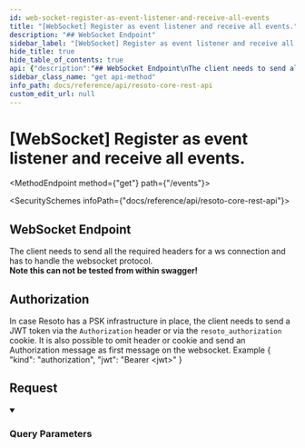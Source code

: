 ```yaml
---
id: web-socket-register-as-event-listener-and-receive-all-events
title: "[WebSocket] Register as event listener and receive all events."
description: "## WebSocket Endpoint"
sidebar_label: "[WebSocket] Register as event listener and receive all events."
hide_title: true
hide_table_of_contents: true
api: {"description":"## WebSocket Endpoint\nThe client needs to send all the required headers for a ws connection\nand has to handle the websocket protocol.<br/>\n**Note this can not be tested from within swagger!**\n\n## Authorization\nIn case Resoto has a PSK infrastructure in place, the client needs to send a JWT token via the `Authorization` header\nor via the `resoto_authorization` cookie.\nIt is also possible to omit header or cookie and send an Authorization message as first message on the websocket.\nExample\n{ \"kind\": \"authorization\", \"jwt\": \"Bearer <jwt>\" }\n","parameters":[{"name":"show","in":"query","description":"All events to show as a comma separated list","required":false,"explode":false,"schema":{"type":"string"}}],"tags":["system"],"responses":{"default":{"description":""}},"method":"get","path":"/events","servers":[{"url":"https://{host}:{port}","variables":{"host":{"default":"localhost"},"port":{"default":"8900"}}}],"info":{"title":"Resoto Core REST API","version":"V1"},"postman":{"name":"[WebSocket] Register as event listener and receive all events.","description":{"content":"## WebSocket Endpoint\nThe client needs to send all the required headers for a ws connection\nand has to handle the websocket protocol.<br/>\n**Note this can not be tested from within swagger!**\n\n## Authorization\nIn case Resoto has a PSK infrastructure in place, the client needs to send a JWT token via the `Authorization` header\nor via the `resoto_authorization` cookie.\nIt is also possible to omit header or cookie and send an Authorization message as first message on the websocket.\nExample\n{ \"kind\": \"authorization\", \"jwt\": \"Bearer <jwt>\" }\n","type":"text/plain"},"url":{"path":["events"],"host":["{{baseUrl}}"],"query":[{"disabled":false,"description":{"content":"All events to show as a comma separated list","type":"text/plain"},"key":"show","value":""}],"variable":[]},"method":"GET"}}
sidebar_class_name: "get api-method"
info_path: docs/reference/api/resoto-core-rest-api
custom_edit_url: null
---
```



<h1 className={"openapi__heading"}>[WebSocket] Register as event listener and receive all events.</h1>

<MethodEndpoint method={"get"} path={"/events"}></MethodEndpoint>

<SecuritySchemes infoPath={"docs/reference/api/resoto-core-rest-api"}></SecuritySchemes>

## WebSocket Endpoint

The client needs to send all the required headers for a ws connection and has to handle the websocket protocol.<br/> **Note this can not be tested from within swagger!**

## Authorization

In case Resoto has a PSK infrastructure in place, the client needs to send a JWT token via the `Authorization` header or via the `resoto_authorization` cookie. It is also possible to omit header or cookie and send an Authorization message as first message on the websocket. Example { "kind": "authorization", "jwt": "Bearer <jwt\>" }

## Request

<details style={{"marginBottom":"1rem"}} className={"openapi-markdown__details"} data-collapsed={false} open={true}><summary style={{}}><h3 className={"openapi-markdown__details-summary-header-params"}>Query Parameters</h3></summary><div><ul><ParamsItem className={"paramsItem"} param={{"name":"show","in":"query","description":"All events to show as a comma separated list","required":false,"explode":false,"schema":{"type":"string"}}}></ParamsItem></ul></div></details><div><div><ApiTabs><TabItem label={"default"} value={"default"}><div></div><div></div></TabItem></ApiTabs></div></div>
